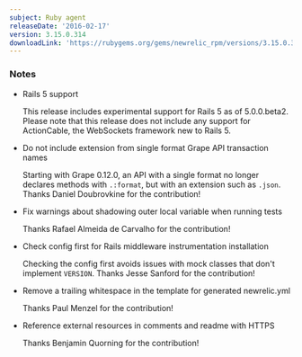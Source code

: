 ```yaml
---
subject: Ruby agent
releaseDate: '2016-02-17'
version: 3.15.0.314
downloadLink: 'https://rubygems.org/gems/newrelic_rpm/versions/3.15.0.314'
---
```


### Notes

* Rails 5 support

  This release includes experimental support for Rails 5 as of 5.0.0.beta2. Please note that this release does not include any support for ActionCable, the WebSockets framework new to Rails 5.
* Do not include extension from single format Grape API transaction names

  Starting with Grape 0.12.0, an API with a single format no longer declares methods with `.:format`, but with an extension such as `.json`. Thanks Daniel Doubrovkine for the contribution!
* Fix warnings about shadowing outer local variable when running tests

  Thanks Rafael Almeida de Carvalho for the contribution!
* Check config first for Rails middleware instrumentation installation

  Checking the config first avoids issues with mock classes that don't implement `VERSION`. Thanks Jesse Sanford for the contribution!
* Remove a trailing whitespace in the template for generated newrelic.yml

  Thanks Paul Menzel for the contribution!
* Reference external resources in comments and readme with HTTPS

  Thanks Benjamin Quorning for the contribution!
